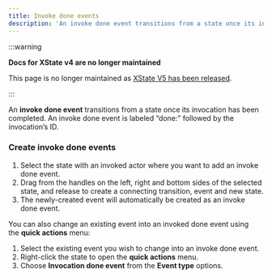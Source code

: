 ```yaml
---
title: Invoke done events
description: 'An invoke done event transitions from a state once its invocation has been completed. An invoke done event is labeled “done:” followed by the invocation’s ID.'
---
```


:::warning

**Docs for XState v4 are no longer maintained** 

This page is no longer maintained as [XState V5 has been released](/blog/2023-12-01-xstate-v5).

:::

An **invoke done event** transitions from a state once its invocation has been completed. An invoke done event is labeled “done:” followed by the invocation’s ID.

### Create invoke done events

1. Select the state with an invoked actor where you want to add an invoke done event.
2. Drag from the handles on the left, right and bottom sides of the selected state, and release to create a connecting transition, event and new state.
3. The newly-created event will automatically be created as an invoke done event.

You can also change an existing event into an invoked done event using the **quick actions** menu:

1. Select the existing event you wish to change into an invoke done event.
2. Right-click the state to open the **quick actions** menu.
3. Choose **Invocation done event** from the **Event type** options.
